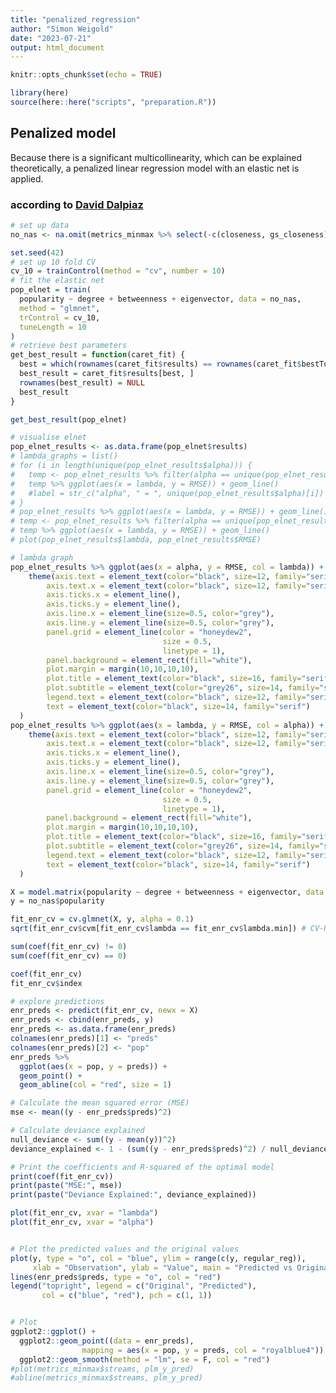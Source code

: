 ```yaml
---
title: "penalized_regression"
author: "Simon Weigold"
date: "2023-07-21"
output: html_document
---
```


```r
knitr::opts_chunk$set(echo = TRUE)
```
```r
library(here)
source(here::here("scripts", "preparation.R"))
```


## Penalized model
Because there is a significant multicollinearity, which can be explained theoretically, a penalized linear regression model with an elastic net is applied.

### according to [David Dalpiaz](https://daviddalpiaz.github.io/r4sl/elastic-net.html)

```r
# set up data
no_nas <- na.omit(metrics_minmax %>% select(-c(closeness, gs_closeness))) # remove NAs and closeness
```

```r
set.seed(42)
# set up 10 fold CV
cv_10 = trainControl(method = "cv", number = 10)
# fit the elastic net
pop_elnet = train(
  popularity ~ degree + betweenness + eigenvector, data = no_nas,
  method = "glmnet",
  trControl = cv_10,
  tuneLength = 10
)
# retrieve best parameters
get_best_result = function(caret_fit) {
  best = which(rownames(caret_fit$results) == rownames(caret_fit$bestTune))
  best_result = caret_fit$results[best, ]
  rownames(best_result) = NULL
  best_result
}

get_best_result(pop_elnet)
```



```r
# visualise elnet
pop_elnet_results <- as.data.frame(pop_elnet$results)
# lambda_graphs = list()
# for (i in length(unique(pop_elnet_results$alpha))) {
#   temp <- pop_elnet_results %>% filter(alpha == unique(pop_elnet_results$alpha)[i])
#   temp %>% ggplot(aes(x = lambda, y = RMSE)) + geom_line()
#   #label = str_c("alpha", " = ", unique(pop_elnet_results$alpha)[i])
# }
# pop_elnet_results %>% ggplot(aes(x = lambda, y = RMSE)) + geom_line()
# temp <- pop_elnet_results %>% filter(alpha == unique(pop_elnet_results$alpha)[1])
# temp %>% ggplot(aes(x = lambda, y = RMSE)) + geom_line()
# plot(pop_elnet_results$lambda, pop_elnet_results$RMSE)

# lambda graph
pop_elnet_results %>% ggplot(aes(x = alpha, y = RMSE, col = lambda)) + geom_point() +
    theme(axis.text = element_text(color="black", size=12, family="serif"),
        axis.text.x = element_text(color="black", size=12, family="serif"),
        axis.ticks.x = element_line(),
        axis.ticks.y = element_line(),
        axis.line.x = element_line(size=0.5, color="grey"),
        axis.line.y = element_line(size=0.5, color="grey"),
        panel.grid = element_line(color = "honeydew2",
                                  size = 0.5,
                                  linetype = 1),
        panel.background = element_rect(fill="white"),
        plot.margin = margin(10,10,10,10),
        plot.title = element_text(color="black", size=16, family="serif"),
        plot.subtitle = element_text(color="grey26", size=14, family="serif"),
        legend.text = element_text(color="black", size=12, family="serif"),
        text = element_text(color="black", size=14, family="serif")
  )
pop_elnet_results %>% ggplot(aes(x = lambda, y = RMSE, col = alpha)) + geom_point() +
    theme(axis.text = element_text(color="black", size=12, family="serif"),
        axis.text.x = element_text(color="black", size=12, family="serif"),
        axis.ticks.x = element_line(),
        axis.ticks.y = element_line(),
        axis.line.x = element_line(size=0.5, color="grey"),
        axis.line.y = element_line(size=0.5, color="grey"),
        panel.grid = element_line(color = "honeydew2",
                                  size = 0.5,
                                  linetype = 1),
        panel.background = element_rect(fill="white"),
        plot.margin = margin(10,10,10,10),
        plot.title = element_text(color="black", size=16, family="serif"),
        plot.subtitle = element_text(color="grey26", size=14, family="serif"),
        legend.text = element_text(color="black", size=12, family="serif"),
        text = element_text(color="black", size=14, family="serif")
  )
```



```r
X = model.matrix(popularity ~ degree + betweenness + eigenvector, data = no_nas)[, -1]
y = no_nas$popularity

fit_enr_cv = cv.glmnet(X, y, alpha = 0.1)
sqrt(fit_enr_cv$cvm[fit_enr_cv$lambda == fit_enr_cv$lambda.min]) # CV-RMSE minimum

```

```r
sum(coef(fit_enr_cv) != 0)
sum(coef(fit_enr_cv) == 0)

coef(fit_enr_cv)
fit_enr_cv$index

# explore predictions
enr_preds <- predict(fit_enr_cv, newx = X)
enr_preds <- cbind(enr_preds, y)
enr_preds <- as.data.frame(enr_preds)
colnames(enr_preds)[1] <- "preds"
colnames(enr_preds)[2] <- "pop"
enr_preds %>%
  ggplot(aes(x = pop, y = preds)) +
  geom_point() +
  geom_abline(col = "red", size = 1)

# Calculate the mean squared error (MSE)
mse <- mean((y - enr_preds$preds)^2)

# Calculate deviance explained
null_deviance <- sum((y - mean(y))^2)
deviance_explained <- 1 - (sum((y - enr_preds$preds)^2) / null_deviance)
```


```r
# Print the coefficients and R-squared of the optimal model
print(coef(fit_enr_cv))
print(paste("MSE:", mse))
print(paste("Deviance Explained:", deviance_explained))
```

```r
plot(fit_enr_cv, xvar = "lambda")
plot(fit_enr_cv, xvar = "alpha")


# Plot the predicted values and the original values
plot(y, type = "o", col = "blue", ylim = range(c(y, regular_reg)), 
     xlab = "Observation", ylab = "Value", main = "Predicted vs Original Values")
lines(enr_preds$preds, type = "o", col = "red")
legend("topright", legend = c("Original", "Predicted"), 
       col = c("blue", "red"), pch = c(1, 1))


# Plot
ggplot2::ggplot() +
  ggplot2::geom_point((data = enr_preds),
                mapping = aes(x = pop, y = preds, col = "royalblue4")) +
  ggplot2::geom_smooth(method = "lm", se = F, col = "red")
#plot(metrics_minmax$streams, plm_y_pred)
#abline(metrics_minmax$streams, plm_y_pred)
```







